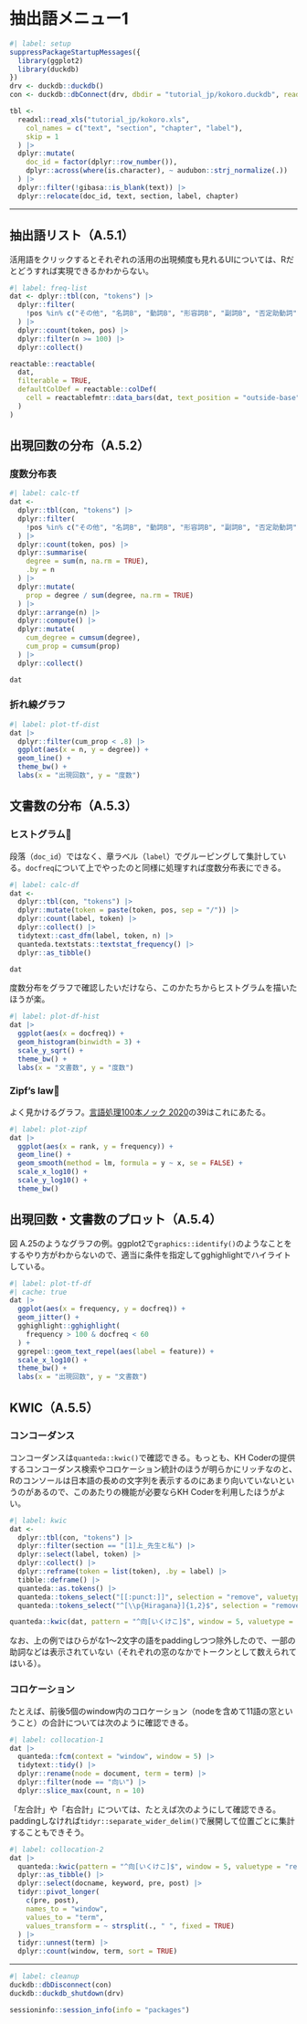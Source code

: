 # 抽出語メニュー1

```r
#| label: setup
suppressPackageStartupMessages({
  library(ggplot2)
  library(duckdb)
})
drv <- duckdb::duckdb()
con <- duckdb::dbConnect(drv, dbdir = "tutorial_jp/kokoro.duckdb", read_only = TRUE)

tbl <-
  readxl::read_xls("tutorial_jp/kokoro.xls",
    col_names = c("text", "section", "chapter", "label"),
    skip = 1
  ) |>
  dplyr::mutate(
    doc_id = factor(dplyr::row_number()),
    dplyr::across(where(is.character), ~ audubon::strj_normalize(.))
  ) |>
  dplyr::filter(!gibasa::is_blank(text)) |>
  dplyr::relocate(doc_id, text, section, label, chapter)
```

---

## 抽出語リスト（A.5.1）

活用語をクリックするとそれぞれの活用の出現頻度も見れるUIについては、Rだとどうすれば実現できるかわからない。

```r
#| label: freq-list
dat <- dplyr::tbl(con, "tokens") |>
  dplyr::filter(
    !pos %in% c("その他", "名詞B", "動詞B", "形容詞B", "副詞B", "否定助動詞", "形容詞（非自立）")
  ) |>
  dplyr::count(token, pos) |>
  dplyr::filter(n >= 100) |>
  dplyr::collect()

reactable::reactable(
  dat,
  filterable = TRUE,
  defaultColDef = reactable::colDef(
    cell = reactablefmtr::data_bars(dat, text_position = "outside-base")
  )
)
```

## 出現回数の分布（A.5.2）

### 度数分布表

```r
#| label: calc-tf
dat <-
  dplyr::tbl(con, "tokens") |>
  dplyr::filter(
    !pos %in% c("その他", "名詞B", "動詞B", "形容詞B", "副詞B", "否定助動詞", "形容詞（非自立）")
  ) |>
  dplyr::count(token, pos) |>
  dplyr::summarise(
    degree = sum(n, na.rm = TRUE),
    .by = n
  ) |>
  dplyr::mutate(
    prop = degree / sum(degree, na.rm = TRUE)
  ) |>
  dplyr::arrange(n) |>
  dplyr::compute() |>
  dplyr::mutate(
    cum_degree = cumsum(degree),
    cum_prop = cumsum(prop)
  ) |>
  dplyr::collect()

dat
```

### 折れ線グラフ

```r
#| label: plot-tf-dist
dat |>
  dplyr::filter(cum_prop < .8) |>
  ggplot(aes(x = n, y = degree)) +
  geom_line() +
  theme_bw() +
  labs(x = "出現回数", y = "度数")
```

## 文書数の分布（A.5.3）

### ヒストグラム🍳

段落（`doc_id`）ではなく、章ラベル（`label`）でグルーピングして集計している。`docfreq`について上でやったのと同様に処理すれば度数分布表にできる。

```r
#| label: calc-df
dat <-
  dplyr::tbl(con, "tokens") |>
  dplyr::mutate(token = paste(token, pos, sep = "/")) |>
  dplyr::count(label, token) |>
  dplyr::collect() |>
  tidytext::cast_dfm(label, token, n) |>
  quanteda.textstats::textstat_frequency() |>
  dplyr::as_tibble()

dat
```

度数分布をグラフで確認したいだけなら、このかたちからヒストグラムを描いたほうが楽。

```r
#| label: plot-df-hist
dat |>
  ggplot(aes(x = docfreq)) +
  geom_histogram(binwidth = 3) +
  scale_y_sqrt() +
  theme_bw() +
  labs(x = "文書数", y = "度数")
```

### Zipf's law🍳

よく見かけるグラフ。[言語処理100本ノック 2020](https://nlp100.github.io/ja/ch04.html#39-zipf%E3%81%AE%E6%B3%95%E5%89%87)の39はこれにあたる。

```r
#| label: plot-zipf
dat |>
  ggplot(aes(x = rank, y = frequency)) +
  geom_line() +
  geom_smooth(method = lm, formula = y ~ x, se = FALSE) +
  scale_x_log10() +
  scale_y_log10() +
  theme_bw()
```

## 出現回数・文書数のプロット（A.5.4）

図 A.25のようなグラフの例。ggplot2で`graphics::identify()`のようなことをするやり方がわからないので、適当に条件を指定してgghighlightでハイライトしている。

```r
#| label: plot-tf-df
#| cache: true
dat |>
  ggplot(aes(x = frequency, y = docfreq)) +
  geom_jitter() +
  gghighlight::gghighlight(
    frequency > 100 & docfreq < 60
  ) +
  ggrepel::geom_text_repel(aes(label = feature)) +
  scale_x_log10() +
  theme_bw() +
  labs(x = "出現回数", y = "文書数")
```

## KWIC（A.5.5）

### コンコーダンス

コンコーダンスは`quanteda::kwic()`で確認できる。もっとも、KH Coderの提供するコンコーダンス検索やコロケーション統計のほうが明らかにリッチなのと、Rのコンソールは日本語の長めの文字列を表示するのにあまり向いていないというのがあるので、このあたりの機能が必要ならKH Coderを利用したほうがよい。

```r
#| label: kwic
dat <-
  dplyr::tbl(con, "tokens") |>
  dplyr::filter(section == "[1]上_先生と私") |>
  dplyr::select(label, token) |>
  dplyr::collect() |>
  dplyr::reframe(token = list(token), .by = label) |>
  tibble::deframe() |>
  quanteda::as.tokens() |>
  quanteda::tokens_select("[[:punct:]]", selection = "remove", valuetype = "regex", padding = FALSE) |>
  quanteda::tokens_select("^[\\p{Hiragana}]{1,2}$", selection = "remove", valuetype = "regex", padding = TRUE)

quanteda::kwic(dat, pattern = "^向[いくけこ]$", window = 5, valuetype = "regex")
```

なお、上の例ではひらがな1～2文字の語をpaddingしつつ除外したので、一部の助詞などは表示されていない（それぞれの窓のなかでトークンとして数えられてはいる）。

### コロケーション

たとえば、前後5個のwindow内のコロケーション（nodeを含めて11語の窓ということ）の合計については次のように確認できる。

```r
#| label: collocation-1
dat |>
  quanteda::fcm(context = "window", window = 5) |>
  tidytext::tidy() |>
  dplyr::rename(node = document, term = term) |>
  dplyr::filter(node == "向い") |>
  dplyr::slice_max(count, n = 10)
```

「左合計」や「右合計」については、たとえば次のようにして確認できる。paddingしなければ`tidyr::separate_wider_delim()`で展開して位置ごとに集計することもできそう。

```r
#| label: collocation-2
dat |>
  quanteda::kwic(pattern = "^向[いくけこ]$", window = 5, valuetype = "regex") |>
  dplyr::as_tibble() |>
  dplyr::select(docname, keyword, pre, post) |>
  tidyr::pivot_longer(
    c(pre, post),
    names_to = "window",
    values_to = "term",
    values_transform = ~ strsplit(., " ", fixed = TRUE)
  ) |>
  tidyr::unnest(term) |>
  dplyr::count(window, term, sort = TRUE)
```

---

```r
#| label: cleanup
duckdb::dbDisconnect(con)
duckdb::duckdb_shutdown(drv)

sessioninfo::session_info(info = "packages")
```
